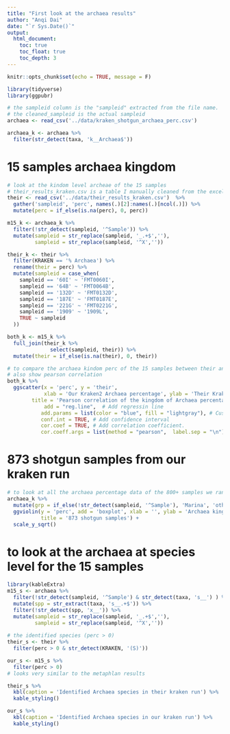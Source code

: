 ```yaml
---
title: "First look at the archaea results"
author: "Anqi Dai"
date: "`r Sys.Date()`"
output:
  html_document:
    toc: true
    toc_float: true
    toc_depth: 3
---
```


```r
knitr::opts_chunk$set(echo = TRUE, message = F)
```

```r
library(tidyverse)
library(ggpubr)
```

```r
# the sampleid column is the "sampleid" extracted from the file name. 
# the cleaned_sampleid is the actual sampleid
archaea <- read_csv('../data/kraken_shotgun_archaea_perc.csv')

archaea_k <- archaea %>% 
  filter(str_detect(taxa, 'k__Archaea$'))
```

# 15 samples archaea kingdom

```r
# look at the kindom level archeae of the 15 samples 
# their_results_kraken.csv is a table I manually cleaned from the excel file they shared
their <- read_csv('../data/their_results_kraken.csv')  %>% 
  gather('sampleid', 'perc', names(.)[2]:names(.)[ncol(.)]) %>% 
  mutate(perc = if_else(is.na(perc), 0, perc))

m15_k <- archaea_k %>% 
  filter(!str_detect(sampleid, '^Sample')) %>% 
  mutate(sampleid = str_replace(sampleid, '_.+$',''),
         sampleid = str_replace(sampleid, '^X',''))

their_k <- their %>% 
  filter(KRAKEN == '% Archaea') %>% 
  rename(their = perc) %>% 
  mutate(sampleid = case_when(
    sampleid == '60I' ~ 'FMT0060I',
    sampleid == '64B' ~ 'FMT0064B',
    sampleid == '132D' ~ 'FMT0132D',
    sampleid == '187E' ~ 'FMT0187E',
    sampleid == '221G' ~ 'FMT0221G',
    sampleid == '1909' ~ '1909L',
    TRUE ~ sampleid
  ))

both_k <- m15_k %>% 
  full_join(their_k %>% 
              select(sampleid, their)) %>% 
  mutate(their = if_else(is.na(their), 0, their))

# to compare the archaea kindom perc of the 15 samples between their and our kraken results and 
# also show pearson correlation
both_k %>% 
  ggscatter(x = 'perc', y = 'their',
            xlab = 'Our Kraken2 Archaea percentage', ylab = 'Their Kraken2 Archaea percentage',
        title = 'Pearson correlation of the kingdom of Archaea percentage',
            add = "reg.line",  # Add regressin line
           add.params = list(color = "blue", fill = "lightgray"), # Customize line
           conf.int = TRUE, # Add confidence interval
           cor.coef = TRUE, # Add correlation coefficient.
           cor.coeff.args = list(method = "pearson",  label.sep = "\n"))
```

# 873 shotgun samples from our kraken run

```r
# to look at all the archaea percentage data of the 800+ samples we ran
archaea_k %>% 
  mutate(grp = if_else(!str_detect(sampleid, '^Sample'), 'Marina', 'others')) %>% 
  ggviolin(y = 'perc', add = 'boxplot', xlab = '', ylab = 'Archaea kingdom percentage',
           title = '873 shotgun samples') +
  scale_y_sqrt()


```

# to look at the archaea at species level for the 15 samples

```r
library(kableExtra)
m15_s <- archaea %>% 
  filter(!str_detect(sampleid, '^Sample') & str_detect(taxa, 's__') ) %>% 
  mutate(spp = str_extract(taxa, 's__.+$')) %>% 
  filter(!str_detect(spp, 'x__')) %>% 
  mutate(sampleid = str_replace(sampleid, '_.+$',''),
         sampleid = str_replace(sampleid, '^X',''))
  
# the identified species (perc > 0)
their_s <- their %>% 
  filter(perc > 0 & str_detect(KRAKEN, '(S)'))

our_s <- m15_s %>% 
  filter(perc > 0)
# looks very similar to the metaphlan results 

their_s %>%
  kbl(caption = 'Identified Archaea species in their kraken run') %>%
  kable_styling()

our_s %>%
  kbl(caption = 'Identified Archaea species in our kraken run') %>%
  kable_styling()
```

